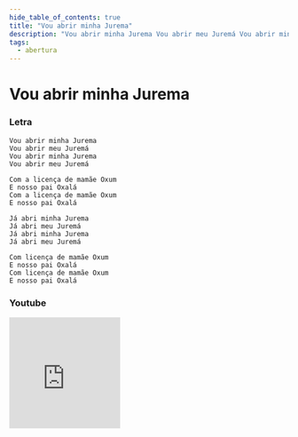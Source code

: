 ```yaml
---
hide_table_of_contents: true
title: "Vou abrir minha Jurema"
description: "Vou abrir minha Jurema Vou abrir meu Juremá Vou abrir minha Jurema Vou abrir meu Juremá Com a licença de mamãe Oxum E nosso pai Oxalá Com a licença de mamãe Oxum E nosso pai Oxalá Já abri minha Jurema Já abri meu Juremá Já abri minha Jurema Já abri meu Juremá Com licença de mamãe Oxum E nosso pai Oxalá Com licença de mamãe Oxum E nosso pai Oxalá"
tags:
  - abertura
---
```


# Vou abrir minha Jurema

### Letra

```text
Vou abrir minha Jurema
Vou abrir meu Juremá
Vou abrir minha Jurema
Vou abrir meu Juremá

Com a licença de mamãe Oxum
E nosso pai Oxalá
Com a licença de mamãe Oxum
E nosso pai Oxalá

Já abri minha Jurema
Já abri meu Juremá
Já abri minha Jurema
Já abri meu Juremá

Com licença de mamãe Oxum
E nosso pai Oxalá
Com licença de mamãe Oxum
E nosso pai Oxalá
```

### Youtube

<iframe
  width="200"
  height="200"
  src="https://www.youtube.com/embed/fVLHFtV7Tqk?si=kV679d0bmV8KoHzF"
  title="YouTube video player"
  frameborder="0"
  allow="accelerometer; autoplay; clipboard-write; encrypted-media; gyroscope; picture-in-picture; web-share"
  referrerpolicy="strict-origin-when-cross-origin"
  allowfullscreen
></iframe>